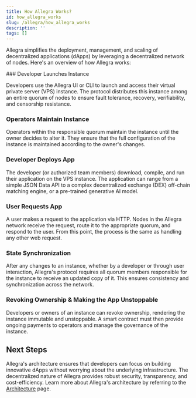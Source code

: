 ```yaml
---
title: How Allegra Works?
id: how_allegra_works
slug: /allegra/how_allegra_works
description: ''
tags: []
---
```



Allegra simplifies the deployment, management, and scaling of decentralized applications (dApps) by leveraging a decentralized network of nodes. Here's an overview of how Allegra works:

<Steps>
### Developer Launches Instance

Developers use the Allegra UI or CLI to launch and access their virtual private server (VPS) instance. The protocol distributes this instance among an entire quorum of nodes to ensure fault tolerance, recovery, verifiability, and censorship resistance.

### Operators Maintain Instance

Operators within the responsible quorum maintain the instance until the owner decides to alter it. They ensure that the full configuration of the instance is maintained according to the owner's changes.

### Developer Deploys App

The developer (or authorized team members) download, compile, and run their application on the VPS instance. The application can range from a simple JSON Data API to a complex decentralized exchange (DEX) off-chain matching engine, or a pre-trained generative AI model.

### User Requests App

A user makes a request to the application via HTTP. Nodes in the Allegra network receive the request, route it to the appropriate quorum, and respond to the user. From this point, the process is the same as handling any other web request.

### State Synchronization

After any changes to an instance, whether by a developer or through user interaction, Allegra's protocol requires all quorum members responsible for the instance to receive an updated copy of it. This ensures consistency and synchronization across the network.

### Revoking Ownership & Making the App Unstoppable

Developers or owners of an instance can revoke ownership, rendering the instance immutable and unstoppable. A smart contract must then provide ongoing payments to operators and manage the governance of the instance.
</Steps>

## Next Steps

Allegra's architecture ensures that developers can focus on building innovative dApps without worrying about the underlying infrastructure. The decentralized nature of Allegra provides robust security, transparency, and cost-efficiency. Learn more about Allegra's architecture by referring to the [Architecture](/allegra/architecture) page.
